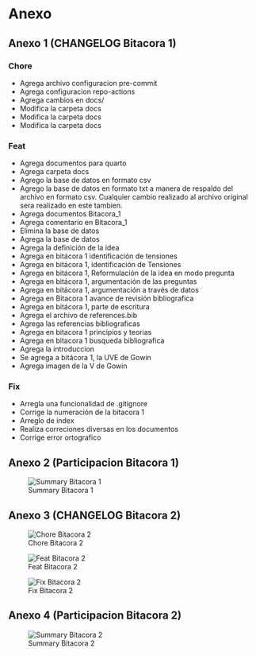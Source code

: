 # Anexo

## Anexo 1 (CHANGELOG Bitacora 1)

### Chore

- Agrega archivo configuracion pre-commit
- Agrega configuracion repo-actions
- Agrega cambios en docs/
- Modifica la carpeta docs
- Modifica la carpeta docs
- Modifica la carpeta docs

### Feat

- Agrega documentos para quarto
- Agrega carpeta docs
- Agrego la base de datos en formato csv
- Agrego la base de datos en formato txt a manera de respaldo del archivo en formato csv. Cualquier cambio realizado al archivo original sera realizado en este tambien.
- Agrega documentos Bitacora_1
- Agrega comentario en Bitacora_1
- Elimina la base de datos
- Agrega la base de datos
- Agrega la definición de la idea
- Agrega en bitácora 1 identificación de tensiones
- Agrega en bitácora 1, identificación de Tensiones
- Agrega en bitácora 1, Reformulación de la idea en modo pregunta
- Agrega en bitácora 1, argumentación de las preguntas
- Agrega en bitácora 1, argumentación a través de datos
- Agrega en Bitacora 1 avance de revisión bibliografica
- Agrega en bitácora 1, parte de escritura
- Agrega el archivo de references.bib
- Agrega las referencias bibliograficas
- Agrega en bitacora 1 principios y teorias
- Agrega en bitacora 1 busqueda bibliografica
- Agrega la introduccion
- Se agrega a bitácora 1, la UVE de Gowin
- Agrega imagen de la V de Gowin

### Fix

- Arregla una funcionalidad de .gitignore
- Corrige la numeración de la bitacora 1
- Arreglo de index
- Realiza correciones diversas en los documentos
- Corrige error ortografico

## Anexo 2 (Participacion Bitacora 1)

![Summary Bitacora 1](imagenes/summary_1.jpeg)
     
## Anexo 3 (CHANGELOG Bitacora 2)



![Chore Bitacora 2](imagenes/chore_2.jpeg)

![Feat Bitacora 2](imagenes/feat_2.jpeg)

![Fix Bitacora 2](imagenes/fix_2.jpeg)


## Anexo 4 (Participacion Bitacora 2)

![Summary Bitacora 2](imagenes/summary_2.jpeg)



